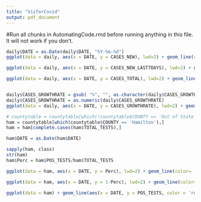 ```yaml
---
title: "VizforCovid"
output: pdf_document
---
```


#Run all chunks in AutomatingCode.rmd before running anything in this file. It will not work if you don't. 
```r
daily$DATE = as.Date(daily$DATE, "%Y-%m-%d")
ggplot(data = daily, aes(x = DATE, y = CASES_NEW), lwd=2) + geom_line(color= 'red') + theme(axis.text.x = element_text(angle = 90), legend.direction = 'horizontal', legend.position = 'bottom') + scale_x_date(date_labels="%b %d",date_breaks  ="1 week") + ylim(0,80) + ggtitle("Daily New Cases in Hamilton County")

ggplot(data = daily, aes(x = DATE, y = CASES_NEW_LAST7DAYS), lwd=2) + geom_line(color= 'red') + theme(axis.text.x = element_text(angle = 90), legend.direction = 'horizontal', legend.position = 'bottom') + scale_x_date(date_labels="%b %d",date_breaks  ="1 week") + ylim(0,320) + ggtitle("Daily New Cases for Last Seven Days in Hamilton County")

ggplot(data = daily, aes(x = DATE, y = CASES_TOTAL), lwd=2) + geom_line(color= 'red') + theme(axis.text.x = element_text(angle = 90), legend.direction = 'horizontal', legend.position = 'bottom') + scale_x_date(date_labels="%b %d",date_breaks  ="1 week") + ylim(0,700) + ggtitle("Total Cases in Hamilton County")


daily$CASES_GROWTHRATE = gsub( "%", "", as.character(daily$CASES_GROWTHRATE))
daily$CASES_GROWTHRATE = as.numeric(daily$CASES_GROWTHRATE)
ggplot(data = daily, aes(x = DATE, y = CASES_GROWTHRATE), lwd=2) + geom_line(color= 'red') + theme(axis.text.x = element_text(angle = 90), legend.direction = 'horizontal', legend.position = 'bottom')  + scale_x_date(date_labels="%b %d",date_breaks  ="1 week") + ggtitle("Covid Growth Rate in Hamilton County")
```

```r
# countytable = countytable[which(!countytable$COUNTY == 'Out of State'),]
ham = countytable[which(countytable$COUNTY == 'Hamilton'),]
ham = ham[complete.cases(ham$TOTAL_TESTS),]

ham$DATE = as.Date(ham$DATE)

sapply(ham, class)
str(ham)
ham$Perc = ham$POS_TESTS/ham$TOTAL_TESTS

ggplot(data = ham, aes(x = DATE, y = Perc), lwd=2) + geom_line(color= 'red') + theme(axis.text.x = element_text(angle = 90), legend.direction = 'horizontal', legend.position = 'bottom')  + scale_x_date(date_labels="%b %d",date_breaks  ="1 week") + ggtitle("Percent of Tests Positive in Hamilton County") + ylab("% Positive Tests")

ggplot(data = ham, aes(x = DATE, y = 1-Perc), lwd=2) + geom_line(color= 'red') + theme(axis.text.x = element_text(angle = 90), legend.direction = 'horizontal', legend.position = 'bottom')  + scale_x_date(date_labels="%b %d",date_breaks  ="1 week") + ggtitle("Percent of Tests Negative in Hamilton County") + ylab("Percent of Tests Reported Negative")

```

```r
ggplot(data = ham) + geom_line(aes(x = DATE, y = POS_TESTS, color = 'red'), lwd=2) + geom_line(aes(x = DATE, y = TOTAL_TESTS, color = 'blue'), lwd=2) + theme(axis.text.x = element_text(angle = 90))  + scale_x_date(date_labels="%b %d",date_breaks  ="1 week") + ggtitle("Hamilton County Testing") + ylab("Tests") + scale_color_discrete(name = "Testing", labels = c("Total", "Positive"))
```

